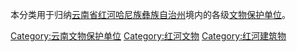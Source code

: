 本分类用于归纳[[云南省|云南省]][[红河哈尼族彝族自治州|红河哈尼族彝族自治州]]境内的各级[[文物保护单位|文物保护单位]]。

[[Category:云南文物保护单位|Category:云南文物保护单位]]
[[Category:红河文物|Category:红河文物]]
[[Category:红河建筑物|Category:红河建筑物]]